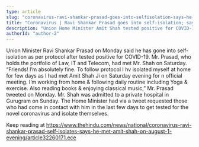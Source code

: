 ```yaml
---
type: article
slug: "coronavirus-ravi-shankar-prasad-goes-into-selfisolation-says-he-met-amit-shah-on-aug-1"
title: "Coronavirus | Ravi Shankar Prasad goes into self-isolation; says he met Amit Shah on Aug 1"
description: "Union Home Minister Amit Shah tested positive for COVID-19 on August 2 and was admitted to a private hospital in Gurugram"
authorId: "author-2"
---
```


Union Minister Ravi Shankar Prasad on Monday said he has gone into self-isolation as per protocol after 
 tested positive for COVID-19.
Mr. Prasad, who holds the portfolio of Law, IT and Telecom, had met Mr. Shah on Saturday.
“Friends! I’m absolutely fine. To follow protocol I hv isolated myself at home for few days as I had met Amit Shah Ji on Saturday evening for n official meeting. I’m working from home & following daily routine including Yoga & exercise. Also reading books & enjoying classical music,” Mr. Prasad tweeted on Monday.
Mr. Shah was admitted to a private hospital in Gurugram on Sunday. The Home Minister had via a tweet requested those who had come in contact with him in the last few days to get tested for the novel coronavirus and isolate themselves.

Keep reading at https://www.thehindu.com/news/national/coronavirus-ravi-shankar-prasad-self-isolates-says-he-met-amit-shah-on-august-1-evening/article32260171.ece
